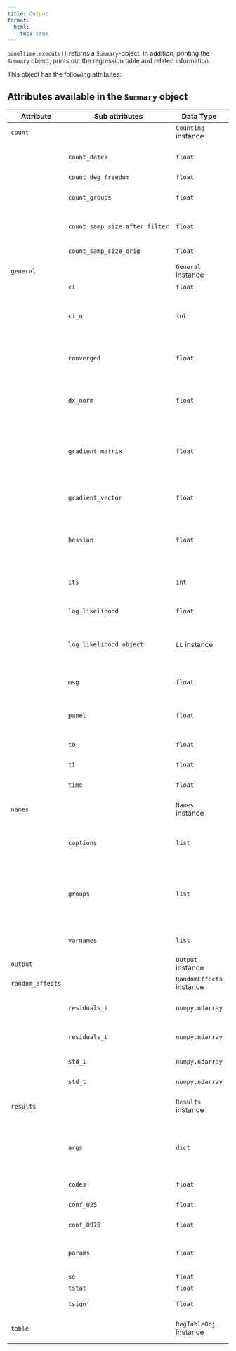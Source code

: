 ---
title: Output
format:
  html:
    toc: true
---

`paneltime.execute()` returns a `Summary`-object. In addition, printing the `Summary` object, prints out the regression table and related information.


This object has the following attributes:

## Attributes available in the `Summary` object


| Attribute        | Sub attributes               | Data Type           | Explanation                                                                                          |
|------------------|------------------------------|---------------------|------------------------------------------------------------------------------------------------------|
| `count`         |                              | `Counting` instance | Contains counts of the sample                                                                        |
|                | `count_dates`                | `float`             | The number of time observations in the sample after filtering                                        |
|                | `count_deg_freedom`          | `float`             | Degrees of freedom                                                                                   |
|                | `count_groups`               | `float`             | The number of groups in the sample after filtering                                                   |
|                | `count_samp_size_after_filter` | `float`           | The number of observations after filtering                                                            |
|                | `count_samp_size_orig`       | `float`             | The number of original observations                                                                   |
| `general`      |                              | `General` instance  | Contains various information of interest                                                              |
|                | `ci`                         | `float`             | The condition index                                                                                  |
|                | `ci_n`                       | `int`               | The number of variables being dependent (more than 50% of variance) of a high ci>30 factor            |
|                | `converged`                  | `float`             | Indicates whether the maximization procedure converged (`True`) or not (`False`)                     |
|                | `dx_norm`                    | `float`             | The normalized direction for the next iteration. Should be close to 0 for all variables.              |
|                | `gradient_matrix`            | `float`             | The gradient matrix of vectors for each observation, calculated analytically at the final regression coefficients point. |
|                | `gradient_vector`            | `float`             | The gradient vector, calculated analytically at the final regression coefficients point.               |
|                | `hessian`                    | `float`             | The Hessian matrix, calculated analytically at the point of the final regression coefficients point.    |
|                | `its`                        | `int`               | Number of iterations used before the maximum was identified                                         |
|                | `log_likelihood`             | `float`             | The log-likelihood of the regression                                                                   |
|                | `log_likelihood_object`      | `LL` instance       | An object containing the log-likelihood function and data needed to calculate the gradient and Hessian|
|                | `msg`                        | `float`             | Message from the maximization procedure                                                                |
|                | `panel`                      | `float`             | An object containing the data and information about the panel                                           |
|                | `t0`                         | `float`             | Start time for the maximization                                                                        |
|                | `t1`                         | `float`             | End time for the maximization                                                                          |
|                | `time`                       | `float`             | The time the regression took                                                                            |
| `names`        |                              | `Names` instance    | Contains names of variables in various formats                                                         |
|                | `captions`                   | `list`              | List containing captions for each variable, as displayed in the output table                            |
|                | `groups`                     | `list`              | List containing the names of each variable group. For example, 'beta' is the regression coefficient group and 'lambda' is the MA-coefficients group |
|                | `varnames`                   | `list`              | List containing the internal variable names used in the code                                            |
| `output`       |                              | `Output` instance   | For internal use                                                                                       |
| `random_effects` |                            | `RandomEffects` instance | Estimated random/fixed effects                                                                         |
|                | `residuals_i`                | `numpy.ndarray`     | Estimated random/fixed effects for the group dimensions                                                |
|                | `residuals_t`                | `numpy.ndarray`     | Estimated random/fixed effects for the time dimensions                                                 |
|                | `std_i`                      | `numpy.ndarray`     | Estimated volatilities for the group dimensions                                                        |
|                | `std_t`                      | `numpy.ndarray`     | Estimated volatilities for the time dimensions                                                         |
| `results`      |                              | `Results` instance  | Contains regression statistics seen in the regression output table                                      |
|                | `args`                       | `dict`              | Dictionary with the variable groups in `results.names.groups` as keys, containing nx1 matrices of parameter estimates |
|                | `codes`                      | `float`             | Significance codes as displayed in the table                                                            |
|                | `conf_025`                   | `float`             | Lower 5% confidence interval                                                                             |
|                | `conf_0975`                  | `float`             | Upper 5% confidence interval                                                                             |
|                | `params`                     | `float`             | List of regression parameter estimates in the same order as `results.names.captions`                    |
|                | `se`                         | `float`             | Standard errors                                                                                         |
|                | `tstat`                      | `float`             | T-statistics                                                                                            |
|                | `tsign`                      | `float`             | T-test significance levels                                                                              |
| `table`        |                              | `RegTableObj` instance | An object that generates tables. Mostly for internal use.                                              |


